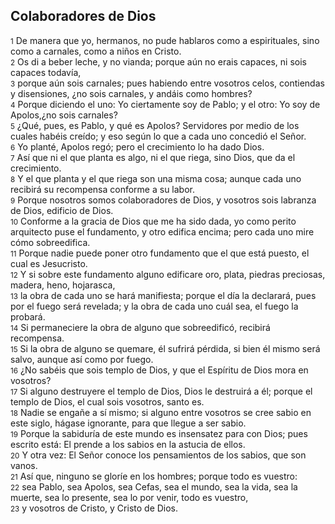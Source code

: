== Colaboradores de Dios ==

{{anchor|1}} <small>1</small> De manera que yo, hermanos, no pude hablaros como a espirituales, sino como a carnales, como a niños en Cristo.<br>
{{anchor|2}} <small>2</small> Os di a beber leche, y no vianda; porque aún no erais capaces, ni sois capaces todavía,<br>
{{anchor|3}} <small>3</small> porque aún sois carnales; pues habiendo entre vosotros celos, contiendas y disensiones, ¿no sois carnales, y andáis como hombres?<br>
{{anchor|4}} <small>4</small> Porque diciendo el uno: Yo ciertamente soy de Pablo; y el otro: Yo soy de Apolos,¿no sois carnales?<br>
{{anchor|5}} <small>5</small> ¿Qué, pues, es Pablo, y qué es Apolos? Servidores por medio de los cuales habéis creído; y eso según lo que a cada uno concedió el Señor.<br>
{{anchor|6}} <small>6</small> Yo planté, Apolos regó; pero el crecimiento lo ha dado Dios.<br>
{{anchor|7}} <small>7</small> Así que ni el que planta es algo, ni el que riega, sino Dios, que da el crecimiento.<br>
{{anchor|8}} <small>8</small> Y el que planta y el que riega son una misma cosa; aunque cada uno recibirá su recompensa conforme a su labor.<br>
{{anchor|9}} <small>9</small> Porque nosotros somos colaboradores de Dios, y vosotros sois labranza de Dios, edificio de Dios.<br>
{{anchor|10}} <small>10</small> Conforme a la gracia de Dios que me ha sido dada, yo como perito arquitecto puse el fundamento, y otro edifica encima; pero cada uno mire cómo sobreedifica.<br>
{{anchor|11}} <small>11</small> Porque nadie puede poner otro fundamento que el que está puesto, el cual es Jesucristo.<br>
{{anchor|12}} <small>12</small> Y si sobre este fundamento alguno edificare oro, plata, piedras preciosas, madera, heno, hojarasca,<br>
{{anchor|13}} <small>13</small> la obra de cada uno se hará manifiesta; porque el día la declarará, pues por el fuego será revelada; y la obra de cada uno cuál sea, el fuego la probará.<br>
{{anchor|14}} <small>14</small> Si permaneciere la obra de alguno que sobreedificó, recibirá recompensa.<br>
{{anchor|15}} <small>15</small> Si la obra de alguno se quemare, él sufrirá pérdida, si bien él mismo será salvo, aunque así como por fuego.<br>
{{anchor|16}} <small>16</small> ¿No sabéis que sois templo de Dios, y que el Espíritu de Dios mora en vosotros?<br>
{{anchor|17}} <small>17</small> Si alguno destruyere el templo de Dios, Dios le destruirá a él; porque el templo de Dios, el cual sois vosotros, santo es.<br>
{{anchor|18}} <small>18</small> Nadie se engañe a sí mismo; si alguno entre vosotros se cree sabio en este siglo, hágase ignorante, para que llegue a ser sabio.<br>
{{anchor|19}} <small>19</small> Porque la sabiduría de este mundo es insensatez para con Dios; pues escrito está: El prende a los sabios en la astucia de ellos.<br>
{{anchor|20}} <small>20</small> Y otra vez: El Señor conoce los pensamientos de los sabios, que son vanos.<br>
{{anchor|21}} <small>21</small> Así que, ninguno se gloríe en los hombres; porque todo es vuestro:<br>
{{anchor|22}} <small>22</small> sea Pablo, sea Apolos, sea Cefas, sea el mundo, sea la vida, sea la muerte, sea lo presente, sea lo por venir, todo es vuestro,<br>
{{anchor|23}} <small>23</small> y vosotros de Cristo, y Cristo de Dios.<br>
